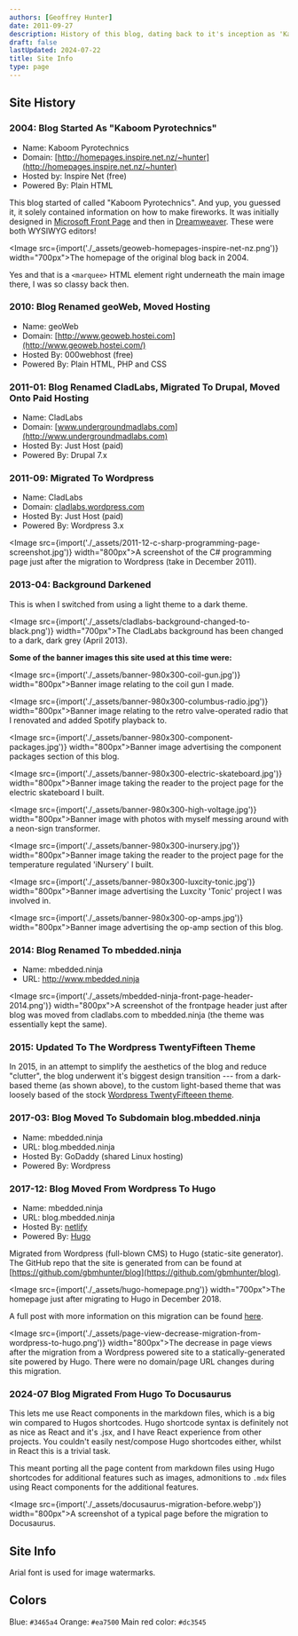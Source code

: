 ```yaml
---
authors: [Geoffrey Hunter]
date: 2011-09-27
description: History of this blog, dating back to it's inception as 'Kaboom Pyrotechnics' back in 2004.
draft: false
lastUpdated: 2024-07-22
title: Site Info
type: page
---
```



## Site History

### 2004: Blog Started As "Kaboom Pyrotechnics"  

* Name: Kaboom Pyrotechnics
* Domain: [http://homepages.inspire.net.nz/~hunter](http://homepages.inspire.net.nz/~hunter)
* Hosted by: Inspire Net (free)  
* Powered By: Plain HTML

This blog started of called "Kaboom Pyrotechnics". And yup, you guessed it, it solely contained information on how to make fireworks. It was initially designed in [Microsoft Front Page](https://en.wikipedia.org/wiki/Microsoft_FrontPage) and then in [Dreamweaver](https://en.wikipedia.org/wiki/Adobe_Dreamweaver). These were both WYSIWYG editors!

<Image src={import('./_assets/geoweb-homepages-inspire-net-nz.png')} width="700px">The homepage of the original blog back in 2004.</Image>

Yes and that is a `<marquee>` HTML element right underneath the main image there, I was so classy back then.

### 2010: Blog Renamed geoWeb, Moved Hosting  

* Name: geoWeb
* Domain: [http://www.geoweb.hostei.com](http://www.geoweb.hostei.com/)
* Hosted By: 000webhost (free)  
* Powered By: Plain HTML, PHP and CSS

### 2011-01: Blog Renamed CladLabs, Migrated To Drupal, Moved Onto Paid Hosting  

* Name: CladLabs
* Domain: [www.undergroundmadlabs.com](http://www.undergroundmadlabs.com)
* Hosted By: Just Host (paid)  
* Powered By: Drupal 7.x

### 2011-09: Migrated To Wordpress

* Name: CladLabs
* Domain: [cladlabs.wordpress.com](http://cladlabs.wordpress.com)
* Hosted By: Just Host (paid)  
* Powered By: Wordpress 3.x

<Image src={import('./_assets/2011-12-c-sharp-programming-page-screenshot.jpg')} width="800px">A screenshot of the C# programming page just after the migration to Wordpress (take in December 2011).</Image>

### 2013-04: Background Darkened

This is when I switched from using a light theme to a dark theme.

<Image src={import('./_assets/cladlabs-background-changed-to-black.png')} width="700px">The CladLabs background has been changed to a dark, dark grey (April 2013).</Image>

**Some of the banner images this site used at this time were:**

<Image src={import('./_assets/banner-980x300-coil-gun.jpg')} width="800px">Banner image relating to the coil gun I made.</Image>

<Image src={import('./_assets/banner-980x300-columbus-radio.jpg')} width="800px">Banner image relating to the retro valve-operated radio that I renovated and added Spotify playback to.</Image>

<Image src={import('./_assets/banner-980x300-component-packages.jpg')} width="800px">Banner image advertising the component packages section of this blog.</Image>

<Image src={import('./_assets/banner-980x300-electric-skateboard.jpg')} width="800px">Banner image taking the reader to the project page for the electric skateboard I built.</Image>

<Image src={import('./_assets/banner-980x300-high-voltage.jpg')} width="800px">Banner image with photos with myself messing around with a neon-sign transformer.</Image>

<Image src={import('./_assets/banner-980x300-inursery.jpg')} width="800px">Banner image taking the reader to the project page for the temperature regulated 'iNursery' I built.</Image>

<Image src={import('./_assets/banner-980x300-luxcity-tonic.jpg')} width="800px">Banner image advertising the Luxcity 'Tonic' project I was involved in.</Image>

<Image src={import('./_assets/banner-980x300-op-amps.jpg')} width="800px">Banner image advertising the op-amp section of this blog.</Image>

### 2014: Blog Renamed To mbedded.ninja

* Name: mbedded.ninja
* URL: http://www.mbedded.ninja  

<Image src={import('./_assets/mbedded-ninja-front-page-header-2014.png')} width="800px">A screenshot of the frontpage header just after blog was moved from cladlabs.com to mbedded.ninja (the theme was essentially kept the same).</Image>

### 2015: Updated To The Wordpress TwentyFifteen Theme

In 2015, in an attempt to simplify the aesthetics of the blog and reduce "clutter", the blog underwent it's biggest design transition --- from a dark-based theme (as shown above), to the custom light-based theme that was loosely based of the stock [Wordpress TwentyFifteeen theme](https://en-ca.wordpress.org/themes/twentyfifteen/).

### 2017-03: Blog Moved To Subdomain blog.mbedded.ninja

* Name: mbedded.ninja
* URL: blog.mbedded.ninja
* Hosted By: GoDaddy (shared Linux hosting)
* Powered By: Wordpress

### 2017-12: Blog Moved From Wordpress To Hugo

* Name: mbedded.ninja
* URL: blog.mbedded.ninja
* Hosted By: [netlify](https://www.netlify.com/)
* Powered By: [Hugo](https://gohugo.io/)

Migrated from Wordpress (full-blown CMS) to Hugo (static-site generator). The GitHub repo that the site is generated from can be found at [https://github.com/gbmhunter/blog](https://github.com/gbmhunter/blog).

<Image src={import('./_assets/hugo-homepage.png')} width="700px">The homepage just after migrating to Hugo in December 2018.</Image>

A full post with more information on this migration can be found [here](/updates/2018/12/15/site-migration-to-hugo-complete/).

<Image src={import('./_assets/page-view-decrease-migration-from-wordpress-to-hugo.png')} width="800px">The decrease in page views after the migration from a Wordpress powered site to a statically-generated site powered by Hugo. There were no domain/page URL changes during this migration.</Image>

### 2024-07 Blog Migrated From Hugo To Docusaurus

This lets me use React components in the markdown files, which is a big win compared to Hugos shortcodes. Hugo shortcode syntax is definitely not as nice as React and it's .jsx, and I have React experience from other projects. You couldn't easily nest/compose Hugo shortcodes either, whilst in React this is a trivial task.

This meant porting all the page content from markdown files using Hugo shortcodes for additional features such as images, admonitions to `.mdx` files using React components for the additional features.

<Image src={import('./_assets/docusaurus-migration-before.webp')} width="800px">A screenshot of a typical page before the migration to Docusaurus.</Image>


## Site Info

Arial font is used for image watermarks.

## Colors

Blue: `#3465a4`
Orange: `#ea7500`
Main red color: `#dc3545`
